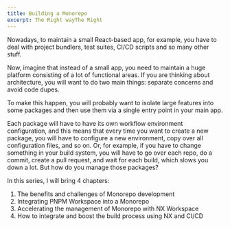 ```yaml
---
title: Building a Monorepo
excerpt: The Right wayThe Right
---
```


Nowadays, to maintain a small React-based app, for example, you have to deal with project bundlers, test suites, CI/CD scripts and so many other stuff.

Now, imagine that instead of a small app, you need to maintain a huge platform consisting of a lot of functional areas. If you are thinking about architecture, you will want to do two main things: separate concerns and avoid code dupes.

To make this happen, you will probably want to isolate large features into some packages and then use them via a single entry point in your main app.

Each package will have to have its own workflow environment configuration, and this means that every time you want to create a new package, you will have to configure a new environment, copy over all configuration files, and so on. Or, for example, if you have to change something in your build system, you will have to go over each repo, do a commit, create a pull request, and wait for each build, which slows you down a lot. But how do you manage those packages?

In this series, I will bring 4 chapters:

1. The benefits and challenges of Monorepo development
2. Integrating PNPM Workspace into a Monorepo
3. Accelerating the management of Monorepo with NX Workspace
4. How to integrate and boost the build process using NX and CI/CD
